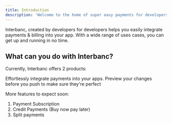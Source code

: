 ```yaml
---
title: Introduction
description: 'Welcome to the home of super easy payments for developers.'
---
```


Interbanc, created by developers for developers helps you easily integrate payments & billing into your app. With a wide range of uses cases, you can get up and running in no time.

## What can you do with Interbanc?

Currently, Interbanc offers 2 products:

<CardGroup cols={2}>
  <Card
    title="Interbanc Pay"
    icon="credit-card"
    href="/products/pay"
  >
    Effortlessly integrate payments into your apps.
  </Card>
  <Card
    title="Interbanc Bills"
    icon="wallet"
    href="/products/bills"
  >
    Preview your changes before you push to make sure they're perfect
  </Card>
</CardGroup>

More features to expect soon:

1. Payment Subscription
2. Credit Payments (Buy now pay later)
3. Split payments
